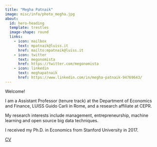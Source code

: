 ```yaml
---
title: "Megha Patnaik"
image: misc/info/photo_megha.jpg
about:
  id: hero-heading
  template: trestles
  image-shape: round
  links:
    - icon: mailbox
      text: mpatnaik@luiss.it
      href: mailto:mpatnaik@luiss.it
    - icon: twitter  
      text: megonomista 
      href: https://twitter.com/megonomista
    - icon: linkedin
      text: meghapatnaik
      href: https://www.linkedin.com/in/megha-patnaik-94769643/
---
```


::: {#hero-heading}

Welcome! 

I am a Assistant Professor (tenure track) at the Department of Economics and Finance, LUISS Guido Carli in Rome, and a research affiliate at CEPR.

My research interests include management, entrepreneurship, machine learning and open source big data techniques. 

I received my Ph.D. in Economics from Stanford University in 2017. 

[CV](misc/info/CV_patnaik.pdf)

:::
